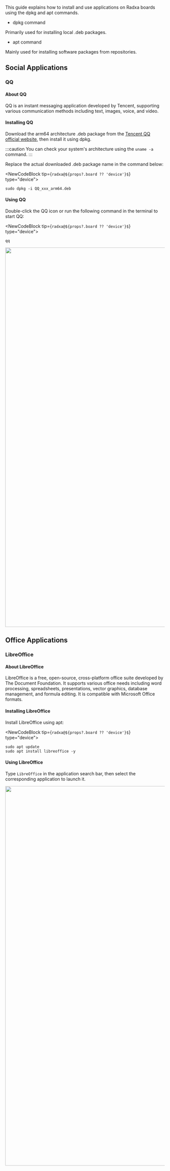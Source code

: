 
This guide explains how to install and use applications on Radxa boards using the dpkg and apt commands.

- dpkg command

Primarily used for installing local .deb packages.

- apt command

Mainly used for installing software packages from repositories.

## Social Applications

### QQ

#### About QQ

QQ is an instant messaging application developed by Tencent, supporting various communication methods including text, images, voice, and video.

#### Installing QQ

Download the arm64 architecture .deb package from the [Tencent QQ official website](https://im.qq.com/linuxqq/index.shtml), then install it using dpkg.

:::caution
You can check your system's architecture using the `uname -a` command.
:::

Replace the actual downloaded .deb package name in the command below:

<NewCodeBlock tip={`radxa@${props?.board ?? 'device'}$`} type="device">

```
sudo dpkg -i QQ_xxx_arm64.deb
```

</NewCodeBlock>

#### Using QQ

Double-click the QQ icon or run the following command in the terminal to start QQ:

<NewCodeBlock tip={`radxa@${props?.board ?? 'device'}$`} type="device">

```
qq
```

</NewCodeBlock>

<Image
  src="/en/img/common/radxa-os/system-config/qq-#debian_version#.webp"
  debian_version={props.debian_version}
  fallback={props.debian_version}
  width="1200"
/>

## Office Applications

### LibreOffice

#### About LibreOffice

LibreOffice is a free, open-source, cross-platform office suite developed by The Document Foundation. It supports various office needs including word processing, spreadsheets, presentations, vector graphics, database management, and formula editing. It is compatible with Microsoft Office formats.

#### Installing LibreOffice

Install LibreOffice using apt:

<NewCodeBlock tip={`radxa@${props?.board ?? 'device'}$`} type="device">

```
sudo apt update
sudo apt install libreoffice -y
```

</NewCodeBlock>

#### Using LibreOffice

Type `LibreOffice` in the application search bar, then select the corresponding application to launch it.

<Image
  src="/en/img/common/radxa-os/system-config/libreoffice-#debian_version#.webp"
  debian_version={props.debian_version}
  fallback={props.debian_version}
  width="1200"
/>
